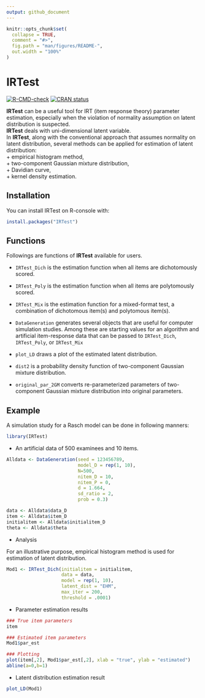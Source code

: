 ```yaml
---
output: github_document
---
```


<!-- README.md is generated from README.Rmd. Please edit that file -->

```r
knitr::opts_chunk$set(
  collapse = TRUE,
  comment = "#>",
  fig.path = "man/figures/README-",
  out.width = "100%"
)
```

# IRTest

<!-- badges: start -->
[![R-CMD-check](https://github.com/SeewooLi/IRTest/actions/workflows/R-CMD-check.yaml/badge.svg)](https://github.com/SeewooLi/IRTest/actions/workflows/R-CMD-check.yaml)
[![CRAN status](https://www.r-pkg.org/badges/version/IRTest)](https://CRAN.R-project.org/package=IRTest)
<!-- badges: end -->

**IRTest** can be a useful tool for IRT (item response theory) parameter estimation, especially when the violation of normality assumption on latent distribution is suspected. \
**IRTest** deals with uni-dimensional latent variable. \
In **IRTest**, along with the conventional approach that assumes normality on latent distribution, several methods can be applied for estimation of latent distribution: \
    + empirical histogram method, \
    + two-component Gaussian mixture distribution, \
    + Davidian curve, \
    + kernel density estimation.

## Installation

You can install IRTest on R-console with:

``` r
install.packages("IRTest")
```

## Functions

Followings are functions of **IRTest** available for users.

  + `IRTest_Dich` is the estimation function when all items are dichotomously scored.
  
  + `IRTest_Poly` is the estimation function when all items are polytomously scored.
  
  + `IRTest_Mix` is the estimation function for a mixed-format test, a combination of dichotomous item(s) and polytomous item(s).

  + `DataGeneration` generates several objects that are useful for computer simulation studies. Among these are  starting values for an algorithm and artificial item-response data that can be passed to `IRTest_Dich`, `IRTest_Poly`, or `IRTest_Mix`

  + `plot_LD` draws a plot of the estimated latent distribution.
  
  + `dist2` is a probability density function of two-component Gaussian mixture distribution.
  
  + `original_par_2GM` converts re-parameterized parameters of two-component Gaussian mixture distribution into original parameters.  

## Example

A simulation study for a Rasch model can be done in following manners:

```r
library(IRTest)
```

* An artificial data of 500 examinees and 10 items.

```r
Alldata <- DataGeneration(seed = 123456789,
                          model_D = rep(1, 10),
                          N=500,
                          nitem_D = 10,
                          nitem_P = 0,
                          d = 1.664,
                          sd_ratio = 2,
                          prob = 0.3)

data <- Alldata$data_D
item <- Alldata$item_D
initialitem <- Alldata$initialitem_D
theta <- Alldata$theta
```

* Analysis 

For an illustrative purpose, empirical histogram method is used for estimation of latent distribution.

```r
Mod1 <- IRTest_Dich(initialitem = initialitem,
                    data = data,
                    model = rep(1, 10),
                    latent_dist = "EHM",
                    max_iter = 200,
                    threshold = .0001)
```

* Parameter estimation results

```r
### True item parameters 
item

### Estimated item parameters
Mod1$par_est

### Plotting
plot(item[,2], Mod1$par_est[,2], xlab = "true", ylab = "estimated")
abline(a=0,b=1)
```

* Latent distribution estimation result

```r
plot_LD(Mod1)
```
